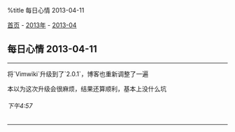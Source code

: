 %title 每日心情 2013-04-11

[[../../../index|首页]] - [[../index|2013年]] - [[index|2013-04]]
==每日心情 2013-04-11==
----
将`Vimwiki`升级到了`2.0.1`，博客也重新调整了一遍

本以为这次升级会很麻烦，结果还算顺利，基本上没什么坑
======下午4:57======
----
